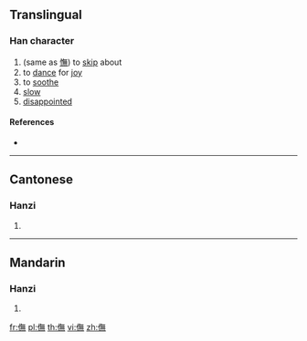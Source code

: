{{character info/new}}
==Translingual==

===Han character===
{{Han char|rn=9|rad=人|as=12|sn=14|four=|canj=OOTF|ids=⿰亻無}}

# (same as [[憮]]) to [[skip]] about
# to [[dance]] for [[joy]]
# to [[soothe]]
# [[slow]]
# [[disappointed]]

====References====
* {{Han ref|kx=0117.130|hdz=10220.020|uh=3487|ud=13447}}

----

==Cantonese==

===Hanzi===
{{yue-hanzi|jyut=[[ng5]]|y=ng5}}

# {{defn|lang=yue|sort=人12}}

----

==Mandarin==

===Hanzi===
{{cmn-hanzi|pin=[[mù]] ([[mu4]]), [[wǔ]] ([[wu3]])|wg=mu<sup>4</sup>, wu<sup>3</sup>}}

# {{defn|lang=cmn|sort=人12}}

[[fr:㒇]]
[[pl:㒇]]
[[th:㒇]]
[[vi:㒇]]
[[zh:㒇]]